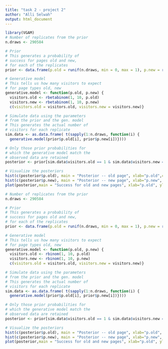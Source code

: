 ```yaml
---
title: "task 2 - project 2"
author: "Alli Selwah"
output: html_document
---
```


```r
library(VGAM)
# Number of replicates from the prior
n.draws <- 290584

# Prior
# This generates a probability of
# success for pages old and new,
# for each of the replicates
prior <- data.frame(p.old = runif(n.draws, min = 0, max = 1), p.new = runif(n.draws, min = 0, max = 1))

# Generative model
# This tells us how many visitors to expect
# for page types old, new
generative.model <- function(p.old, p.new) {
  visitors.old <- rbetabinom(1, 10, p.old)
  visitors.new <- rbetabinom(1, 10, p.new)
  c(visitors.old = visitors.old, visitors.new = visitors.new)}

# Simulate data using the parameters
# from the prior and the gen. model
# This generates the actual number of
# visitors for each replicate
sim.data <- as.data.frame( t(sapply(1:n.draws, function(i) {
  generative.model(prior$p.old[i], prior$p.new[i])})))

# Only those prior probabilities for
# which the generative model match the
# observed data are retained
posterior <- prior[sim.data$visitors.old == 1 & sim.data$visitors.new == 1,]

# Visualize the posteriors
hist(c(posterior$p.old), main = "Posterior -- old page", xlab="p.old",col = "#877aff")
hist(c(posterior$p.new), main = "Posterior -- new page", xlab="p.new", col = "#877aff")
plot(posterior,main = "Success for old and new pages", xlab="p.old", ylab="p.new", col = "#877aff")
```

```r
# Number of replicates from the prior
n.draws <- 290584

# Prior
# This generates a probability of
# success for pages old and new,
# for each of the replicates
prior <- data.frame(p.old = runif(n.draws, min = 0, max = 1), p.new = runif(n.draws, min = 0, max = 1))

# Generative model
# This tells us how many visitors to expect
# for page types old, new
generative.model <- function(p.old, p.new) {
  visitors.old <- rbinom(1, 10, p.old)
  visitors.new <- rbinom(1, 10, p.new)
  c(visitors.old = visitors.old, visitors.new = visitors.new)}

# Simulate data using the parameters
# from the prior and the gen. model
# This generates the actual number of
# visitors for each replicate
sim.data <- as.data.frame( t(sapply(1:n.draws, function(i) {
  generative.model(prior$p.old[i], prior$p.new[i])})))

# Only those prior probabilities for
# which the generative model match the
# observed data are retained
posterior <- prior[sim.data$visitors.old == 1 & sim.data$visitors.new == 1,]

# Visualize the posteriors
hist(c(posterior$p.old), main = "Posterior -- old page", xlab="p.old", col = "#877aff")
hist(c(posterior$p.new), main = "Posterior -- new page", xlab="p.new", col = "#877aff")
plot(posterior,main = "Success for old and new pages", xlab="p.old", ylab="p.new", col = "#877aff")
```